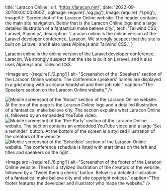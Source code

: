   title: 'Laracon Online',
  url: 'https://laracon.net/',
  date: '2022-09-30T00:00:00.000Z',
  ogImage: require('./og.jpg'),
  image: require('./1.png'),
  imageAlt: 'Screenshot of the Laracon Online website. The header contains the main site navigation. Below that is the Laracon Online logo and a large detailed illustration of a fantastical make believe city.',
  tech: 'Tailwind CSS, Laravel, Alpine.js',
  description: 'Laracon online is the online version of the Laravel developer conference, Laracon. We strongly suspect that the site is built on Laravel, and it also uses Alpine.js and Tailwind CSS.',
}

<Intro title="An online conference for the world's most popular backend framework.">

Laracon online is the online version of the Laravel developer conference, Laracon. We strongly suspect that the site is built on Laravel, and it also uses Alpine.js and Tailwind CSS.

</Intro>

<Image src={require('./2.png')} alt="Screenshot of the 'Speakers' section of the Laracon Online website. The conference speakers' names are displayed in a grid along with a circular headshot and their job role." caption="The Speakers section on the Laracon Online website." />

<Mobile caption="The Laracon Online website experience on mobile screens, including how the conference schedule is presented.">
  <Image src={require('./3.png')} alt="Mobile screenshot of the 'About' section of the Laracon Online website. At the top of the page is the Laracon Online logo and a detailed illustration of a fantastical make believe city. The section explains what Laracon Online is, followed by an embedded YouTube video." />
  <Image src={require('./4.png')} alt="Mobile screenshot of the 'Pre-Party' section of the Laracon Online website. The section contains an embedded YouTube video and a large 'Set a reminder' button. At the bottom of the screen is a stylized illustration of the creators of the website." />
  <Image src={require('./5.png')} alt="Mobile screenshot of the 'Schedule' section of the Laracon Online website. The conference schedule is listed with start times on the left and titles and speakers on the right." />
</Mobile>

<Image src={require('./6.png')} alt="Screenshot of the footer of the Laracon Online website. There is a stylized illustration of the creators of the website, followed by a 'Tweet them a cherry' button. Below is a detailed illustration of a fantastical make believe city and site copyright notices." caption="The footer features the developer and illustrator who made the website." />
